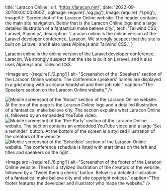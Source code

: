   title: 'Laracon Online',
  url: 'https://laracon.net/',
  date: '2022-09-30T00:00:00.000Z',
  ogImage: require('./og.jpg'),
  image: require('./1.png'),
  imageAlt: 'Screenshot of the Laracon Online website. The header contains the main site navigation. Below that is the Laracon Online logo and a large detailed illustration of a fantastical make believe city.',
  tech: 'Tailwind CSS, Laravel, Alpine.js',
  description: 'Laracon online is the online version of the Laravel developer conference, Laracon. We strongly suspect that the site is built on Laravel, and it also uses Alpine.js and Tailwind CSS.',
}

<Intro title="An online conference for the world's most popular backend framework.">

Laracon online is the online version of the Laravel developer conference, Laracon. We strongly suspect that the site is built on Laravel, and it also uses Alpine.js and Tailwind CSS.

</Intro>

<Image src={require('./2.png')} alt="Screenshot of the 'Speakers' section of the Laracon Online website. The conference speakers' names are displayed in a grid along with a circular headshot and their job role." caption="The Speakers section on the Laracon Online website." />

<Mobile caption="The Laracon Online website experience on mobile screens, including how the conference schedule is presented.">
  <Image src={require('./3.png')} alt="Mobile screenshot of the 'About' section of the Laracon Online website. At the top of the page is the Laracon Online logo and a detailed illustration of a fantastical make believe city. The section explains what Laracon Online is, followed by an embedded YouTube video." />
  <Image src={require('./4.png')} alt="Mobile screenshot of the 'Pre-Party' section of the Laracon Online website. The section contains an embedded YouTube video and a large 'Set a reminder' button. At the bottom of the screen is a stylized illustration of the creators of the website." />
  <Image src={require('./5.png')} alt="Mobile screenshot of the 'Schedule' section of the Laracon Online website. The conference schedule is listed with start times on the left and titles and speakers on the right." />
</Mobile>

<Image src={require('./6.png')} alt="Screenshot of the footer of the Laracon Online website. There is a stylized illustration of the creators of the website, followed by a 'Tweet them a cherry' button. Below is a detailed illustration of a fantastical make believe city and site copyright notices." caption="The footer features the developer and illustrator who made the website." />
